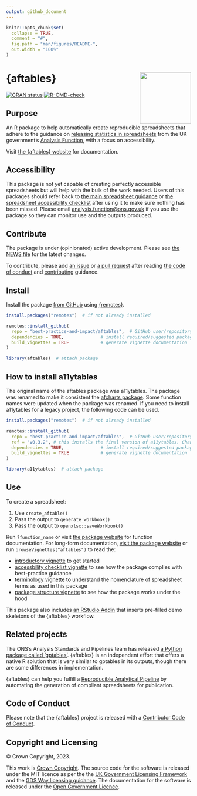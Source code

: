 ```yaml
---
output: github_document
---
```


<!-- README.md is generated from README.Rmd. Please edit that file -->

```r
knitr::opts_chunk$set(
  collapse = TRUE,
  comment = "#",
  fig.path = "man/figures/README-",
  out.width = "100%"
)
```

# {aftables} <a href="https://best-practice-and-impact.github.io/aftables/"><img src="man/figures/logo.png" align="right" height="139"/></a>

<!-- badges: start -->
[![CRAN
status](https://www.r-pkg.org/badges/version/aftables)](https://CRAN.R-project.org/package=aftables)
[![R-CMD-check](https://github.com/best-practice-and-impact/aftables/actions/workflows/R-CMD-check.yaml/badge.svg)](https://github.com/best-practice-and-impact/aftables/actions/workflows/R-CMD-check.yaml)
<!-- badges: end -->

## Purpose

An R package to help automatically create reproducible spreadsheets that adhere to the guidance on [releasing statistics in spreadsheets](https://analysisfunction.civilservice.gov.uk/policy-store/releasing-statistics-in-spreadsheets/) from the UK government's [Analysis Function](https://analysisfunction.civilservice.gov.uk/), with a focus on accessibility.

Visit [the {aftables} website](https://best-practice-and-impact.github.io/aftables/) for documentation.

## Accessibility

This package is not yet capable of creating perfectly accessible spreadsheets but will help with the bulk of the work needed. Users of this packages should refer back to [the main spreadsheet guidance](https://analysisfunction.civilservice.gov.uk/policy-store/releasing-statistics-in-spreadsheets/) or [the spreadsheet accessibility checklist](https://analysisfunction.civilservice.gov.uk/policy-store/making-spreadsheets-accessible-a-brief-checklist-of-the-basics/) after using it to make sure nothing has been missed. Please email [analysis.function@ons.gov.uk](mailto:analysis.function@ons.gov.uk) if you use the package so they can monitor use and the outputs produced.

## Contribute

The package is under (opinionated) active development. Please see [the NEWS file](https://best-practice-and-impact.github.io/aftables/news/index.html) for the latest changes. 

To contribute, please add [an issue](https://github.com/best-practice-and-impact/aftables/issues) or [a pull request](https://github.com/best-practice-and-impact/aftables/pulls) after reading [the code of conduct](https://github.com/best-practice-and-impact/aftables/blob/main/CODE_OF_CONDUCT.md) and [contributing](https://github.com/best-practice-and-impact/aftables/blob/main/.github/CONTRIBUTING.md) guidance. 

## Install

Install the package [from GitHub](https://github.com/best-practice-and-impact/aftables) using [{remotes}](https://remotes.r-lib.org/).

```r
install.packages("remotes")  # if not already installed

remotes::install_github(
  repo = "best-practice-and-impact/aftables",  # GitHub user/repository
  dependencies = TRUE,              # install required/suggested packages
  build_vignettes = TRUE            # generate vignette documentation
)

library(aftables)  # attach package
```


## How to install a11ytables

The original name of the aftables package was a11ytables. The package was renamed to make it consistent the [afcharts package](https://github.com/best-practice-and-impact/afcharts). Some function names were updated when the package was renamed. If you need to install a11ytables for a legacy project, the following code can be used.

```r
install.packages("remotes")  # if not already installed

remotes::install_github(
  repo = "best-practice-and-impact/aftables",  # GitHub user/repository
  ref = "v0.3.2", # this installs the final version of a11ytables. Change if you need an earlier version.
  dependencies = TRUE,              # install required/suggested packages
  build_vignettes = TRUE            # generate vignette documentation
)

library(a11ytables)  # attach package
```

## Use

To create a spreadsheet:

1. Use `create_aftable()`
1. Pass the output to `generate_workbook()`
1. Pass the output to `openxlsx::saveWorkbook()`

Run `?function_name` or visit [the package website](https://best-practice-and-impact.github.io/aftables/reference/index.html) for function documentation. For long-form documentation, [visit the package website](https://best-practice-and-impact.github.io/aftables/) or run `browseVignettes("aftables")` to read the:

* [introductory vignette](https://best-practice-and-impact.github.io/aftables/articles/aftables.html) to get started
* [accessbility checklist vignette](https://best-practice-and-impact.github.io/aftables/articles/checklist.html) to see how the package complies with best-practice guidance
* [terminology vignette](https://best-practice-and-impact.github.io/aftables/articles/terminology) to understand the nomenclature of spreadsheet terms as used in this package
* [package structure vignette](https://best-practice-and-impact.github.io/aftables/articles/structure) to see how the package works under the hood

This package also includes [an RStudio Addin](https://rstudio.github.io/rstudioaddins/) that inserts pre-filled demo skeletons of the {aftables} workflow.

## Related projects

The ONS's Analysis Standards and Pipelines team has released [a Python package called 'gptables'](https://github.com/best-practice-and-impact/gptables). {aftables} is an independent effort that offers a native R solution that is very similar to gptables in its outputs, though there are some differences in implementation.

{aftables} can help you fulfill a [Reproducible Analytical Pipeline](https://analysisfunction.civilservice.gov.uk/support/reproducible-analytical-pipelines/) by automating the generation of compliant spreadsheets for publication.

## Code of Conduct

Please note that the {aftables} project is released with a [Contributor Code of Conduct](https://best-practice-and-impact.github.io/aftables/CODE_OF_CONDUCT.html).

## Copyright and Licensing

© Crown Copyright, 2023.

This work is [Crown Copyright](https://www.nationalarchives.gov.uk/information-management/re-using-public-sector-information/uk-government-licensing-framework/crown-copyright/). The source code for the software is released under the MIT licence as per the the [UK Government Licensing Framework](https://www.nationalarchives.gov.uk/information-management/re-using-public-sector-information/uk-government-licensing-framework/open-government-licence/open-software-licences/) and the [GDS Way licensing guidance](https://gds-way.digital.cabinet-office.gov.uk/manuals/licensing.html). The documentation for the software is released under the [Open Government Licence](https://www.nationalarchives.gov.uk/doc/open-government-licence/version/3/).
